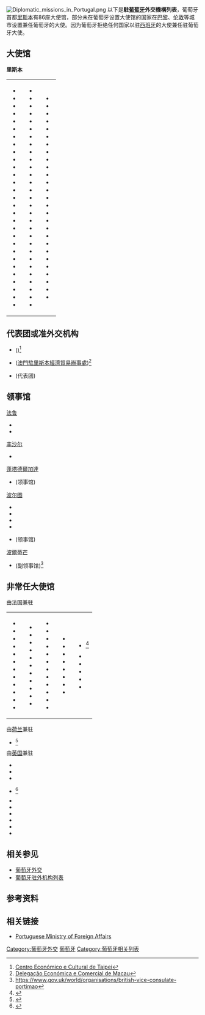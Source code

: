 {{short description|Wikipedia list article}}
[[Image:Diplomatic_missions_in_Portugal.png|thumb]]
以下是'''駐[[葡萄牙|葡萄牙]]外交機構列表'''，葡萄牙首都[[里斯本|里斯本]]有86座大使馆，部分未在葡萄牙设置大使馆的国家在[[巴黎|巴黎]]、[[伦敦|伦敦]]等城市设置兼任葡萄牙的大使。因为葡萄牙拒绝任何国家以驻[[西班牙|西班牙]]的大使兼任驻葡萄牙大使。

== 大使馆 ==
'''里斯本'''
{| 
|
*{{ALG}}
*{{AND}}
*{{ANG}}
*{{ARG}}
*{{AUS}}
*{{AUT}}
*{{BAN}}
*{{BEL}}
*{{BRA}}
*{{BUL}}
*{{CAN}}
*{{CPV}}
*{{CHI}}
*{{CHN}}
*{{COL}}
*{{COD}}
*{{CRO}}
*{{CUB}}
*{{CYP}}
*{{CZE}}
*{{DEN}}
*{{DOM}}
*{{Flag|East Timor}}
*{{EGY}}
*{{GEQ}}
*{{EST}}
*{{FIN}}
*{{FRA}}
*{{GEO}}
|valign=top|
*{{GER}}
*{{GRE}}
*{{GBS}}
*{{Flag|Holy See}}
*{{HUN}}
*{{IND}}
*{{INA}}
*{{IRI}}
*{{IRQ}}
*{{IRL}}
*{{ISR}}
*{{ITA}}
*{{JPN}}
*{{KAZ}}
*{{KOS}}
*{{Flag|Kuwait}}
*{{LBA}}
*{{LUX}}
*{{MLT}}
*{{MEX}}
*{{MDA}}
*{{MON}}
*{{MAR}}
*{{MOZ}}
*{{NED}}
*{{NGA}}
*{{NOR}}
*{{PAK}}
*{{PAN}}
|valign=top|
*{{PAR}}
*{{PER}}
*{{Flag|Philippines}}
*{{POL}}
*{{QAT}}
*{{ROU}}
*{{RUS}}
*{{STP}}
*{{KSA}}
*{{SEN}}
*{{SRB}}
*{{SVK}}
*{{RSA}}
*{{Flag|Republic of Korea}}
*{{Flag|Sovereign Military Order of Malta}}
*{{ESP}}
*{{SWE}}
*{{SUI}}
*{{THA}}
*{{TUN}}
*{{TUR}}
*{{UKR}}
*{{UAE}}
*{{GBR}}
*{{USA}}
*{{URU}}
*{{VEN}}
|}

== 代表团或准外交机构 ==
*{{ROC-TWN}} ({{link-en|駐葡萄牙台北經濟文化中心|Taipei Economic and Cultural Centre, Lisbon, Portugal}})<ref>[http://web.roc-taiwan.org/pt_pt/index.html Centro Económico e Cultural de Taipei]</ref>
*{{MAC}} ([[澳門駐里斯本經濟貿易辦事處|澳門駐里斯本經濟貿易辦事處]])<ref>[https://www.decmacau.pt/ Delegação Económica e Comercial de Macau]</ref>
*{{PSE}} (代表团)

== 领事馆 ==
[[法鲁|法鲁]]
*{{ANG}}
*{{BRA}}

[[丰沙尔|丰沙尔]]
*{{VEN}}

[[蓬塔德爾加達|蓬塔德爾加達]]
*{{USA}} (领事馆)

[[波尔图|波尔图]]
*{{ANG}}
*{{BRA}}
*{{MOZ}}
*{{ESP}}
*{{UKR}} (领事馆)

[[波爾蒂芒|波爾蒂芒]]
*{{GBR}} (副领事馆)<ref>https://www.gov.uk/world/organisations/british-vice-consulate-portimao</ref>

== 非常任大使馆 ==
{{Col-begin}}
{{Col-break}}
; 由法国兼驻
{| 
|
*{{AFG}}
*{{ALB}}
*{{BLR}}
*{{BEN}}
*{{BRU}}
*{{BUR}}
*{{BDI}}
*{{CAM}}
*{{CMR}}
*{{CAF}}
*{{CHA}}
*{{COM}}
|valign=top|
*{{CGO}}
*{{DJI}}
*{{ESA}}
*{{GAB}}
*{{GAM}}
*{{GHA}}
*{{GUA}}
*{{HON}} 
*{{HAI}}
*{{CIV}}
*{{JOR}}
|valign=top|
*{{KEN}}
*{{LAO}}
*{{LBR}}
*{{MAS}}
*{{MAW}}
*{{MLI}}
*{{MTN}}
*{{MRI}}
*{{MGL}}
*{{NAM}}
*{{NEP}}
*{{NZL}} 
|valign=top|
*{{NIC}}
*{{NIG}}
*{{MKD}}
*{{OMA}}
*{{RWA}}
*{{SIN}}
*{{SRI}}
*{{SUD}}
|valign=top|
*{{TAN}}<ref>{{cite web|url=http://tanzaniaembassy.fr/embassy/ambassador |title=Accreditation |date=2015 |archive-url=https://www.webcitation.org/6Wz1c39HR?url=http://tanzaniaembassy.fr/embassy/ambassador |archive-date=12 March 2015 |publisher=Embassy of the United Republic of Tanzania in France |access-date=12 March 2015 |url-status=dead }}</ref>
*{{UGA}} 
*{{VIE}}
*{{YEM}}
*{{ZAM}}
*{{ZIM}}
|}

{{Col-break}}
; 由[[荷兰|荷兰]]兼驻
*{{BIH}}<ref>{{cite web |title=Kraljevina NIZOZEMSKA |url=https://www.mvp.gov.ba/ambasade_konzulati_misije/ambasade_konzulati_i_stalne_misije_bih/Default.aspx?template_id=16&s1=707&id=7062 |website=[[波斯尼亚和黑塞哥维那|波斯尼亚和黑塞哥维那]]外交部 |accessdate=2022-06-01 |language=bs}}</ref>

; 由[[英国|英国]]兼驻
*{{ATG}} 
*{{BOT}}
*{{CRC}}
*{{ECU}}<ref>{{cite web |title=Reino Unido |url=https://www.cancilleria.gob.ec/map_maps/reino-unido/ |website=厄瓜多尔外交部 |accessdate=2022-06-01 |language=es}}</ref>
*{{MDV}}
*{{Flag|Eswatini}}
*{{ISL}}
*{{LES}}
*{{Flag|Lithuania}}
*{{SLE}}
{{Col-end}}

== 相关参见 ==
* [[葡萄牙外交|葡萄牙外交]]
* [[葡萄牙驻外机构列表|葡萄牙驻外机构列表]]

== 参考资料 ==
{{reflist}}

== 相关链接 ==
* [https://www.portaldiplomatico.mne.gov.pt/en/foreign-policy/state-protocol Portuguese Ministry of Foreign Affairs]

{{葡萄牙外交}}


[[Category:葡萄牙外交|Category:葡萄牙外交]]
[[Category:驻各国外交代表机构|葡萄牙]]
[[Category:葡萄牙相关列表|Category:葡萄牙相关列表]]